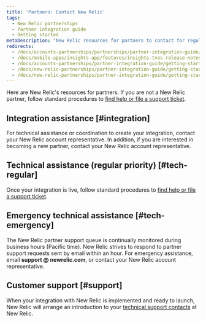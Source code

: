 ```yaml
---
title: 'Partners: Contact New Relic'
tags:
  - New Relic partnerships
  - Partner integration guide
  - Getting started
metaDescription: "New Relic resources for partners to contact for regular or emergency assistance for integrations, and post-implementation technical support."
redirects:
  - /docs/accounts-partnerships/partnerships/partner-integration-guide/contacting-new-relic
  - /docs/mobile-apps/insights-app/features/insights-tvos-release-notes
  - /docs/accounts-partnerships/partner-integration-guide/getting-started/contacting-new-relic
  - /docs/new-relic-partnerships/partner-integration-guide/getting-started/contacting-new-relic
  - /docs/new-relic-partnerships/partner-integration-guide/getting-started/partners-contacting-new-relic
---
```


Here are New Relic's resources for partners. If you are not a New Relic partner, follow standard procedures to [find help or file a support ticket](/docs/using-new-relic/welcome-new-relic/getting-started/find-help-or-file-support-ticket).

## Integration assistance [#integration]

For technical assistance or coordination to create your integration, contact your New Relic account representative. In addition, if you are interested in becoming a new partner, contact your New Relic account representative.

## Technical assistance (regular priority) [#tech-regular]

Once your integration is live, follow standard procedures to [find help or file a support ticket](/docs/using-new-relic/welcome-new-relic/getting-started/find-help-or-file-support-ticket).

## Emergency technical assistance [#tech-emergency]

The New Relic partner support queue is continually monitored during business hours (Pacific time). New Relic strives to respond to partner support requests sent by email within an hour. For emergency assistance, email **support @ newrelic.com**, or contact your New Relic account representative.

## Customer support [#support]

When your integration with New Relic is implemented and ready to launch, New Relic will arrange an introduction to your [technical support contacts](/docs/accounts-partnerships/partnerships/partner-integration-guide/support) at New Relic.
